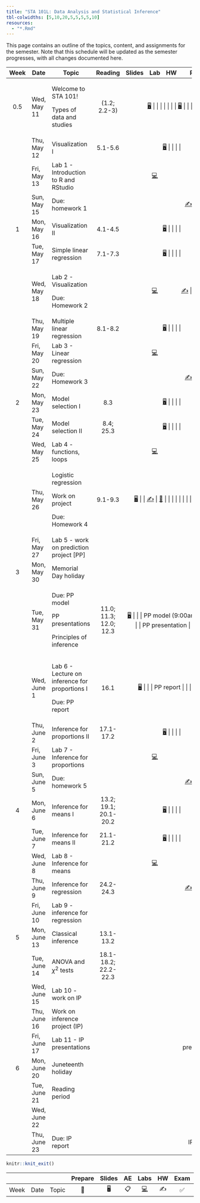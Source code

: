 ```yaml
---
title: "STA 101L: Data Analysis and Statistical Inference"
tbl-colwidths: [5,10,20,5,5,5,5,10]
resources: 
  - "*.Rmd"
---
```


This page contains an outline of the topics, content, and assignments for the semester. Note that this schedule will be updated as the semester progresses, with all changes documented here.

::: column-screen-inset-right
+-------+--------------+------------------------------------------------+------------------------+---------------------------------------------------------------------------+--------------------------------------------------------------------------------------------------------------------------------------------------+---------------------+----------------------------------------------------------------------------+
| Week  | Date         | Topic                                          | Reading                | Slides                                                                    | Lab                                                                                                                                              | HW                  | Project                                                                    |
+:=====:+==============+================================================+:======================:+:=========================================================================:+:================================================================================================================================================:+:===================:+:==========================================================================:+
| 0.5   | Wed, May 11  | Welcome to STA 101!                            | (1.2; 2.2-3)           | [🖥️](/slides/lec-1.html "Lecture slides"){aria-label="Lecture 1 slides"}  |                                                                                                                                                  |                     |                                                                            |
|       |              |                                                |                        |                                                                           |                                                                                                                                                  |                     |                                                                            |
|       |              | Types of data and studies                      |                        | [🖥️](/slides/lec-2.html "Lecture slides"){aria-label="Lecture 2 slides"}  |                                                                                                                                                  |                     |                                                                            |
+-------+--------------+------------------------------------------------+------------------------+---------------------------------------------------------------------------+--------------------------------------------------------------------------------------------------------------------------------------------------+---------------------+----------------------------------------------------------------------------+
|       | Thu, May 12  | Visualization I                                | 5.1-5.6                | [🖥️](/slides/lec-3.html "Lecture slides"){aria-label="Lecture 3 slides"}  |                                                                                                                                                  |                     |                                                                            |
+-------+--------------+------------------------------------------------+------------------------+---------------------------------------------------------------------------+--------------------------------------------------------------------------------------------------------------------------------------------------+---------------------+----------------------------------------------------------------------------+
|       | Fri, May 13  | Lab 1 - Introduction to R and RStudio          |                        |                                                                           | [💻](https://openintro.shinyapps.io/ims-01-data-01/ "Lab instructions"){aria-label="Lab 1 instructions"}                                         |                     |                                                                            |
+-------+--------------+------------------------------------------------+------------------------+---------------------------------------------------------------------------+--------------------------------------------------------------------------------------------------------------------------------------------------+---------------------+----------------------------------------------------------------------------+
|       | Sun, May 15  | Due: homework 1                                |                        |                                                                           |                                                                                                                                                  | [✍️](/hw/hw-1.html) |                                                                            |
+-------+--------------+------------------------------------------------+------------------------+---------------------------------------------------------------------------+--------------------------------------------------------------------------------------------------------------------------------------------------+---------------------+----------------------------------------------------------------------------+
| 1     | Mon, May 16  | Visualization II                               | 4.1-4.5                | [🖥️](/slides/lec-3.html "Lecture slides"){aria-label="Lecture 3 slides"}  |                                                                                                                                                  |                     |                                                                            |
+-------+--------------+------------------------------------------------+------------------------+---------------------------------------------------------------------------+--------------------------------------------------------------------------------------------------------------------------------------------------+---------------------+----------------------------------------------------------------------------+
|       | Tue, May 17  | Simple linear regression                       | 7.1-7.3                | [🖥️](/slides/lec-4.html "Lecture slides"){aria-label="Lecture 4 slides"}  |                                                                                                                                                  |                     |                                                                            |
+-------+--------------+------------------------------------------------+------------------------+---------------------------------------------------------------------------+--------------------------------------------------------------------------------------------------------------------------------------------------+---------------------+----------------------------------------------------------------------------+
|       | Wed, May 18  | Lab 2 - Visualization                          |                        |                                                                           | [💻](http://openintrostat.github.io/oilabs-tidy/02_intro_to_data/intro_to_data.html "Lab instructions"){aria-label="Lab 1 instructions"}         | [✍️](/hw/hw-2.html) |                                                                            |
|       |              |                                                |                        |                                                                           |                                                                                                                                                  |                     |                                                                            |
|       |              | Due: Homework 2                                |                        |                                                                           |                                                                                                                                                  |                     |                                                                            |
+-------+--------------+------------------------------------------------+------------------------+---------------------------------------------------------------------------+--------------------------------------------------------------------------------------------------------------------------------------------------+---------------------+----------------------------------------------------------------------------+
|       | Thu, May 19  | Multiple linear regression                     | 8.1-8.2                | [🖥️](/slides/lec-5.html "Lecture slides"){aria-label="Lecture 4 slides"}  |                                                                                                                                                  |                     |                                                                            |
+-------+--------------+------------------------------------------------+------------------------+---------------------------------------------------------------------------+--------------------------------------------------------------------------------------------------------------------------------------------------+---------------------+----------------------------------------------------------------------------+
|       | Fri, May 20  | Lab 3 - Linear regression                      |                        |                                                                           | [💻](http://openintrostat.github.io/oilabs-tidy/08_simple_regression/simple_regression.html "Lab instructions"){aria-label="Lab 1 instructions"} |                     |                                                                            |
+-------+--------------+------------------------------------------------+------------------------+---------------------------------------------------------------------------+--------------------------------------------------------------------------------------------------------------------------------------------------+---------------------+----------------------------------------------------------------------------+
|       | Sun, May 22  | Due: Homework 3                                |                        |                                                                           |                                                                                                                                                  | [✍️](/hw/hw-3.html) |                                                                            |
+-------+--------------+------------------------------------------------+------------------------+---------------------------------------------------------------------------+--------------------------------------------------------------------------------------------------------------------------------------------------+---------------------+----------------------------------------------------------------------------+
| 2     | Mon, May 23  | Model selection I                              | 8.3                    | [🖥️](/slides/lec-6.html "Lecture slides"){aria-label="Lecture 4 slides"}  |                                                                                                                                                  |                     |                                                                            |
+-------+--------------+------------------------------------------------+------------------------+---------------------------------------------------------------------------+--------------------------------------------------------------------------------------------------------------------------------------------------+---------------------+----------------------------------------------------------------------------+
|       | Tue, May 24  | Model selection II                             | 8.4; 25.3              | [🖥️](/slides/lec-6.html "Lecture slides"){aria-label="Lecture 4 slides"}  |                                                                                                                                                  |                     |                                                                            |
+-------+--------------+------------------------------------------------+------------------------+---------------------------------------------------------------------------+--------------------------------------------------------------------------------------------------------------------------------------------------+---------------------+----------------------------------------------------------------------------+
|       | Wed, May 25  | Lab 4 - functions, loops                       |                        |                                                                           | [💻](/documents/lab-5.pdf "Lab instructions"){aria-label="Lab 1 instructions"}                                                                   |                     |                                                                            |
+-------+--------------+------------------------------------------------+------------------------+---------------------------------------------------------------------------+--------------------------------------------------------------------------------------------------------------------------------------------------+---------------------+----------------------------------------------------------------------------+
|       | Thu, May 26  | Logistic regression                            | 9.1-9.3                | [🖥️](/slides/lec-7.html "Lecture slides"){aria-label="Lecture 4 slides"}  |                                                                                                                                                  | [✍️](/hw/hw-4.html) | [📂](/projects/rmd_tips.Rmd "Tips for rmd"){aria-label="Lecture 4 slides"} |
|       |              |                                                |                        |                                                                           |                                                                                                                                                  |                     |                                                                            |
|       |              | Work on project                                |                        |                                                                           |                                                                                                                                                  |                     |                                                                            |
|       |              |                                                |                        |                                                                           |                                                                                                                                                  |                     |                                                                            |
|       |              | Due: Homework 4                                |                        |                                                                           |                                                                                                                                                  |                     |                                                                            |
+-------+--------------+------------------------------------------------+------------------------+---------------------------------------------------------------------------+--------------------------------------------------------------------------------------------------------------------------------------------------+---------------------+----------------------------------------------------------------------------+
|       | Fri, May 27  | Lab 5 - work on prediction project \[PP\]      |                        |                                                                           |                                                                                                                                                  |                     |                                                                            |
+-------+--------------+------------------------------------------------+------------------------+---------------------------------------------------------------------------+--------------------------------------------------------------------------------------------------------------------------------------------------+---------------------+----------------------------------------------------------------------------+
| 3     | Mon, May 30  | Memorial Day holiday                           |                        |                                                                           |                                                                                                                                                  |                     |                                                                            |
+-------+--------------+------------------------------------------------+------------------------+---------------------------------------------------------------------------+--------------------------------------------------------------------------------------------------------------------------------------------------+---------------------+----------------------------------------------------------------------------+
|       | Tue, May 31  | Due: PP model                                  | 11.0; 11.3; 12.0; 12.3 | [🖥️](/slides/lec-8.html "Lecture slides"){aria-label="Lecture 4 slides"}  |                                                                                                                                                  |                     | PP model (9:00am)                                                          |
|       |              |                                                |                        |                                                                           |                                                                                                                                                  |                     |                                                                            |
|       |              | PP presentations                               |                        |                                                                           |                                                                                                                                                  |                     | PP presentation                                                            |
|       |              |                                                |                        |                                                                           |                                                                                                                                                  |                     |                                                                            |
|       |              | Principles of inference                        |                        |                                                                           |                                                                                                                                                  |                     |                                                                            |
+-------+--------------+------------------------------------------------+------------------------+---------------------------------------------------------------------------+--------------------------------------------------------------------------------------------------------------------------------------------------+---------------------+----------------------------------------------------------------------------+
|       | Wed, June 1  | Lab 6 - Lecture on inference for proportions I | 16.1                   | [🖥️](/slides/lec-9.html "Lecture slides"){aria-label="Lecture 4 slides"}  |                                                                                                                                                  |                     | PP report                                                                  |
|       |              |                                                |                        |                                                                           |                                                                                                                                                  |                     |                                                                            |
|       |              | Due: PP report                                 |                        |                                                                           |                                                                                                                                                  |                     |                                                                            |
+-------+--------------+------------------------------------------------+------------------------+---------------------------------------------------------------------------+--------------------------------------------------------------------------------------------------------------------------------------------------+---------------------+----------------------------------------------------------------------------+
|       | Thu, June 2  | Inference for proportions II                   | 17.1-17.2              | [🖥️](/slides/lec-9.html "Lecture slides"){aria-label="Lecture 4 slides"}  |                                                                                                                                                  |                     |                                                                            |
+-------+--------------+------------------------------------------------+------------------------+---------------------------------------------------------------------------+--------------------------------------------------------------------------------------------------------------------------------------------------+---------------------+----------------------------------------------------------------------------+
|       | Fri, June 3  | Lab 7 - Inference for proportions              |                        |                                                                           | [💻](https://openintro.shinyapps.io/ims-05-infer-01/ "Lab instructions"){aria-label="Lab 1 instructions"}                                        |                     |                                                                            |
+-------+--------------+------------------------------------------------+------------------------+---------------------------------------------------------------------------+--------------------------------------------------------------------------------------------------------------------------------------------------+---------------------+----------------------------------------------------------------------------+
|       | Sun, June 5  | Due: homework 5                                |                        |                                                                           |                                                                                                                                                  | [✍️](/hw/hw-5.html) |                                                                            |
+-------+--------------+------------------------------------------------+------------------------+---------------------------------------------------------------------------+--------------------------------------------------------------------------------------------------------------------------------------------------+---------------------+----------------------------------------------------------------------------+
| 4     | Mon, June 6  | Inference for means I                          | 13.2; 19.1; 20.1-20.2  | [🖥️](/slides/lec-10.html "Lecture slides"){aria-label="Lecture 4 slides"} |                                                                                                                                                  |                     |                                                                            |
+-------+--------------+------------------------------------------------+------------------------+---------------------------------------------------------------------------+--------------------------------------------------------------------------------------------------------------------------------------------------+---------------------+----------------------------------------------------------------------------+
|       | Tue, June 7  | Inference for means II                         | 21.1-21.2              | [🖥️](/slides/lec-9.html "Lecture slides"){aria-label="Lecture 4 slides"}  |                                                                                                                                                  |                     |                                                                            |
+-------+--------------+------------------------------------------------+------------------------+---------------------------------------------------------------------------+--------------------------------------------------------------------------------------------------------------------------------------------------+---------------------+----------------------------------------------------------------------------+
|       | Wed, June 8  | Lab 8 - Inference for means                    |                        |                                                                           | [💻](https://openintro.shinyapps.io/ims-05-infer-07/ "Lab instructions"){aria-label="Lab 1 instructions"}                                        |                     |                                                                            |
+-------+--------------+------------------------------------------------+------------------------+---------------------------------------------------------------------------+--------------------------------------------------------------------------------------------------------------------------------------------------+---------------------+----------------------------------------------------------------------------+
|       | Thu, June 9  | Inference for regression                       | 24.2-24.3              |                                                                           |                                                                                                                                                  | [✍️](/hw/hw-6.html) |                                                                            |
+-------+--------------+------------------------------------------------+------------------------+---------------------------------------------------------------------------+--------------------------------------------------------------------------------------------------------------------------------------------------+---------------------+----------------------------------------------------------------------------+
|       | Fri, June 10 | Lab 9 - inference for regression               |                        |                                                                           |                                                                                                                                                  |                     |                                                                            |
+-------+--------------+------------------------------------------------+------------------------+---------------------------------------------------------------------------+--------------------------------------------------------------------------------------------------------------------------------------------------+---------------------+----------------------------------------------------------------------------+
| 5     | Mon, June 13 | Classical inference                            | 13.1-13.2              |                                                                           |                                                                                                                                                  |                     |                                                                            |
+-------+--------------+------------------------------------------------+------------------------+---------------------------------------------------------------------------+--------------------------------------------------------------------------------------------------------------------------------------------------+---------------------+----------------------------------------------------------------------------+
|       | Tue, June 14 | ANOVA and $\chi^2$ tests                       | 18.1-18.2; 22.2-22.3   |                                                                           |                                                                                                                                                  |                     |                                                                            |
+-------+--------------+------------------------------------------------+------------------------+---------------------------------------------------------------------------+--------------------------------------------------------------------------------------------------------------------------------------------------+---------------------+----------------------------------------------------------------------------+
|       | Wed, June 15 | Lab 10 - work on IP                            |                        |                                                                           |                                                                                                                                                  |                     |                                                                            |
+-------+--------------+------------------------------------------------+------------------------+---------------------------------------------------------------------------+--------------------------------------------------------------------------------------------------------------------------------------------------+---------------------+----------------------------------------------------------------------------+
|       | Thu, June 16 | Work on inference project (IP)                 |                        |                                                                           |                                                                                                                                                  |                     |                                                                            |
+-------+--------------+------------------------------------------------+------------------------+---------------------------------------------------------------------------+--------------------------------------------------------------------------------------------------------------------------------------------------+---------------------+----------------------------------------------------------------------------+
|       | Fri, June 17 | Lab 11 - IP presentations                      |                        |                                                                           |                                                                                                                                                  |                     | IP presentation                                                            |
+-------+--------------+------------------------------------------------+------------------------+---------------------------------------------------------------------------+--------------------------------------------------------------------------------------------------------------------------------------------------+---------------------+----------------------------------------------------------------------------+
| 6     | Mon, June 20 | Juneteenth holiday                             |                        |                                                                           |                                                                                                                                                  |                     |                                                                            |
+-------+--------------+------------------------------------------------+------------------------+---------------------------------------------------------------------------+--------------------------------------------------------------------------------------------------------------------------------------------------+---------------------+----------------------------------------------------------------------------+
|       | Tue, June 21 | Reading period                                 |                        |                                                                           |                                                                                                                                                  |                     |                                                                            |
+-------+--------------+------------------------------------------------+------------------------+---------------------------------------------------------------------------+--------------------------------------------------------------------------------------------------------------------------------------------------+---------------------+----------------------------------------------------------------------------+
|       | Wed, June 22 |                                                |                        |                                                                           |                                                                                                                                                  |                     |                                                                            |
+-------+--------------+------------------------------------------------+------------------------+---------------------------------------------------------------------------+--------------------------------------------------------------------------------------------------------------------------------------------------+---------------------+----------------------------------------------------------------------------+
|       | Thu, June 23 | Due: IP report                                 |                        |                                                                           |                                                                                                                                                  |                     | IP report                                                                  |
+-------+--------------+------------------------------------------------+------------------------+---------------------------------------------------------------------------+--------------------------------------------------------------------------------------------------------------------------------------------------+---------------------+----------------------------------------------------------------------------+
:::

```r
knitr::knit_exit()
```

|      |      |       | Prepare | Slides | AE  |                                                    Labs                                                    | HW  | Exam | Project |
|--------|--------|--------|:------:|:------:|:------:|:------:|:------:|:------:|:------:|
| Week | Date | Topic |   📖    |   🖥️   | 📋  | [💻](https://sakai.duke.edu/samigo-app/servlet/Login?id=6fa7ebf3-01af-42a6-91ba-3e813d3901221641094171786) | ✍️  |  ✅  |   📂    |
